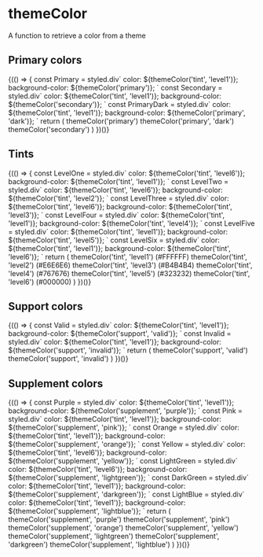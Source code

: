 
<Meta title="Utils/themeColor" component={themeColor} />

# themeColor

A function to retrieve a color from a theme

## Primary colors

<Canvas>
  <Story name="Primary colors">
    <Fragment>
      {(() => {
        const Primary = styled.div`
          color: ${themeColor('tint', 'level1')};
          background-color: ${themeColor('primary')};
        `
        const Secondary = styled.div`
          color: ${themeColor('tint', 'level1')};
          background-color: ${themeColor('secondary')};
        `
        const PrimaryDark = styled.div`
          color: ${themeColor('tint', 'level1')};
          background-color: ${themeColor('primary', 'dark')};
        `
        return (
          <Fragment>
            <Primary>themeColor(&apos;primary&apos;)</Primary>
            <PrimaryDark>
              themeColor(&apos;primary&apos;, &apos;dark&apos;)
            </PrimaryDark>
            <Secondary>themeColor(&apos;secondary&apos;)</Secondary>
          </Fragment>
        )
      })()}
    </Fragment>
  </Story>
</Canvas>

## Tints

<Canvas>
  <Story name="Tints">
    <Fragment>
      {(() => {
        const LevelOne = styled.div`
          color: ${themeColor('tint', 'level6')};
          background-color: ${themeColor('tint', 'level1')};
        `
        const LevelTwo = styled.div`
          color: ${themeColor('tint', 'level6')};
          background-color: ${themeColor('tint', 'level2')};
        `
        const LevelThree = styled.div`
          color: ${themeColor('tint', 'level6')};
          background-color: ${themeColor('tint', 'level3')};
        `
        const LevelFour = styled.div`
          color: ${themeColor('tint', 'level1')};
          background-color: ${themeColor('tint', 'level4')};
        `
        const LevelFive = styled.div`
          color: ${themeColor('tint', 'level1')};
          background-color: ${themeColor('tint', 'level5')};
        `
        const LevelSix = styled.div`
          color: ${themeColor('tint', 'level1')};
          background-color: ${themeColor('tint', 'level6')};
        `
        return (
          <Fragment>
            <LevelOne>
              themeColor(&apos;tint&apos;, &apos;level1&apos;) (#FFFFFF)
            </LevelOne>
            <LevelTwo>
              themeColor(&apos;tint&apos;, &apos;level2&apos;) (#E6E6E6)
            </LevelTwo>
            <LevelThree>
              themeColor(&apos;tint&apos;, &apos;level3&apos;) (#B4B4B4)
            </LevelThree>
            <LevelFour>
              themeColor(&apos;tint&apos;, &apos;level4&apos;) (#767676)
            </LevelFour>
            <LevelFive>
              themeColor(&apos;tint&apos;, &apos;level5&apos;) (#323232)
            </LevelFive>
            <LevelSix>
              themeColor(&apos;tint&apos;, &apos;level6&apos;) (#000000)
            </LevelSix>
          </Fragment>
        )
      })()}
    </Fragment>
  </Story>
</Canvas>

## Support colors

<Canvas>
  <Story name="Support colors">
    <Fragment>
      {(() => {
        const Valid = styled.div`
          color: ${themeColor('tint', 'level1')};
          background-color: ${themeColor('support', 'valid')};
        `
        const Invalid = styled.div`
          color: ${themeColor('tint', 'level1')};
          background-color: ${themeColor('support', 'invalid')};
        `
        return (
          <Fragment>
            <Valid>themeColor(&apos;support&apos;, &apos;valid&apos;)</Valid>
            <Invalid>
              themeColor(&apos;support&apos;, &apos;invalid&apos;)
            </Invalid>
          </Fragment>
        )
      })()}
    </Fragment>
  </Story>
</Canvas>

## Supplement colors

<Canvas>
  <Story name="Supplement colors">
    <Fragment>
      {(() => {
        const Purple = styled.div`
          color: ${themeColor('tint', 'level1')};
          background-color: ${themeColor('supplement', 'purple')};
        `
        const Pink = styled.div`
          color: ${themeColor('tint', 'level1')};
          background-color: ${themeColor('supplement', 'pink')};
        `
        const Orange = styled.div`
          color: ${themeColor('tint', 'level1')};
          background-color: ${themeColor('supplement', 'orange')};
        `
        const Yellow = styled.div`
          color: ${themeColor('tint', 'level6')};
          background-color: ${themeColor('supplement', 'yellow')};
        `
        const LightGreen = styled.div`
          color: ${themeColor('tint', 'level6')};
          background-color: ${themeColor('supplement', 'lightgreen')};
        `
        const DarkGreen = styled.div`
          color: ${themeColor('tint', 'level1')};
          background-color: ${themeColor('supplement', 'darkgreen')};
        `
        const LightBlue = styled.div`
          color: ${themeColor('tint', 'level1')};
          background-color: ${themeColor('supplement', 'lightblue')};
        `
        return (
          <Fragment>
            <Purple>
              themeColor(&apos;supplement&apos;, &apos;purple&apos;)
            </Purple>
            <Pink>themeColor(&apos;supplement&apos;, &apos;pink&apos;)</Pink>
            <Orange>
              themeColor(&apos;supplement&apos;, &apos;orange&apos;)
            </Orange>
            <Yellow>
              themeColor(&apos;supplement&apos;, &apos;yellow&apos;)
            </Yellow>
            <LightGreen>
              themeColor(&apos;supplement&apos;, &apos;lightgreen&apos;)
            </LightGreen>
            <DarkGreen>
              themeColor(&apos;supplement&apos;, &apos;darkgreen&apos;)
            </DarkGreen>
            <LightBlue>
              themeColor(&apos;supplement&apos;, &apos;lightblue&apos;)
            </LightBlue>
          </Fragment>
        )
      })()}
    </Fragment>
  </Story>
</Canvas>
